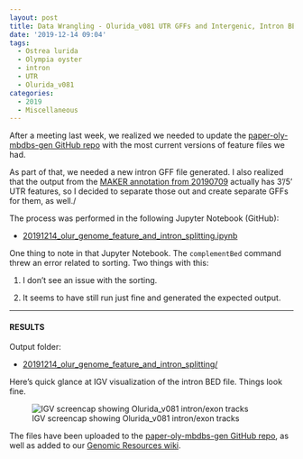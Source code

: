 ```yaml
---
layout: post
title: Data Wrangling - Olurida_v081 UTR GFFs and Intergenic, Intron BED files
date: '2019-12-14 09:04'
tags:
  - Ostrea lurida
  - Olympia oyster
  - intron
  - UTR
  - Olurida_v081
categories:
  - 2019
  - Miscellaneous
---
```

After a meeting last week, we realized we needed to update the [paper-oly-mbdbs-gen GitHub repo](https://github.com/sr320/paper-oly-mbdbs-gen/tree/master/genome-features) with the most current versions of feature files we had.

As part of that, we needed a new intron GFF file generated. I also realized that the output from the [MAKER annotation from 20190709](https://robertslab.github.io/sams-notebook/posts/2019-07-09-Genome-Annotation---Olurida_v081-with-MAKER-and-Tissue-specific-Transcriptomes-on-Mox/) actually has 3'/5' UTR features, so I decided to separate those out and create separate GFFs for them, as well./

The process was performed in the following Jupyter Notebook (GitHub):

- [20191214_olur_genome_feature_and_intron_splitting.ipynb](https://github.com/RobertsLab/code/blob/master/notebooks/sam/20191214_olur_genome_feature_and_intron_splitting.ipynb)

One thing to note in that Jupyter Notebook. The `complementBed` command threw an error related to sorting. Two things with this:

1. I don't see an issue with the sorting.

2. It seems to have still run just fine and generated the expected output.

---

#### RESULTS

Output folder:

- [20191214_olur_genome_feature_and_intron_splitting/](https://gannet.fish.washington.edu/Atumefaciens/20191214_olur_genome_feature_and_intron_splitting/)


Here's quick glance at IGV visualization of the intron BED file. Things look fine.

![IGV screencap showing Olurida_v081 intron/exon tracks](https://github.com/RobertsLab/sams-notebook/blob/master/images/screencaps/20191214_olur_Olurida_v081_intron_igv.png?raw=true)

The files have been uploaded to the [paper-oly-mbdbs-gen GitHub repo](https://github.com/sr320/paper-oly-mbdbs-gen/tree/master/genome-features), as well as added to our [Genomic Resources wiki](https://github.com/RobertsLab/resources/wiki/Genomic-Resources).
